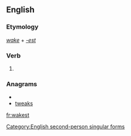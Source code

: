 ==English==

===Etymology===
''[[wake]]'' + ''[[-est]]''

===Verb===
{{infl|en|verb form}}

# {{archaic}} {{form of|Second-person singular simple present form|wake}}

===Anagrams===
* {{alphagram|aekstw}}
* [[tweaks#English|tweaks]]

[[Category:English second-person singular forms]]

[[fr:wakest]]